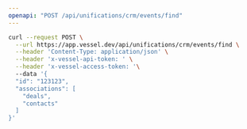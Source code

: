 ```yaml
---
openapi: "POST /api/unifications/crm/events/find"
---
```


<RequestExample>

```bash Request
curl --request POST \
  --url https://app.vessel.dev/api/unifications/crm/events/find \
  --header 'Content-Type: application/json' \
  --header 'x-vessel-api-token: ' \
  --header 'x-vessel-access-token: '\ 
  --data '{
  "id": "123123",
  "associations": [
    "deals",
    "contacts"
  ]
}'
```

</RequestExample>


      